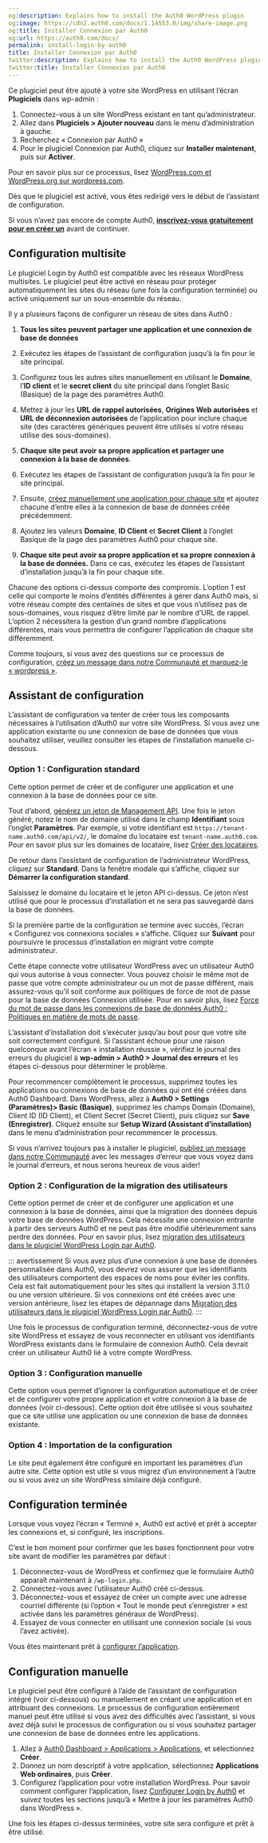 ```yaml
---
og:description: Explains how to install the Auth0 WordPress plugin
og:image: https://cdn2.auth0.com/docs/1.14553.0/img/share-image.png
og:title: Installer Connexion par Auth0
og:url: https://auth0.com/docs/
permalink: install-login-by-auth0
title: Installer Connexion par Auth0
twitter:description: Explains how to install the Auth0 WordPress plugin
twitter:title: Installer Connexion par Auth0
---
```




Ce plugiciel peut être ajouté à votre site WordPress en utilisant l’écran **Plugiciels** dans wp-admin :

1. Connectez-vous à un site WordPress existant en tant qu’administrateur.
2. Allez dans **Plugiciels > Ajouter nouveau** dans le menu d’administration à gauche.
3. Recherchez « Connexion par Auth0 »
4. Pour le plugiciel Connexion par Auth0, cliquez sur **Installer maintenant**, puis sur **Activer**.

Pour en savoir plus sur ce processus, lisez [WordPress.com et WordPress.org sur wordpress.com](https://wordpress.com/support/com-vs-org/)[](https://wordpress.org/support/article/managing-plugins/#installing-plugins).

Dès que le plugiciel est activé, vous êtes redirigé vers le début de l’assistant de configuration.

Si vous n’avez pas encore de compte Auth0, [**inscrivez-vous gratuitement pour en créer un**](https://auth0.com/signup) avant de continuer.



## Configuration multisite

Le plugiciel Login by Auth0 est compatible avec les réseaux WordPress multisites. Le plugiciel peut être activé en réseau pour protéger automatiquement les sites du réseau (une fois la configuration terminée) ou activé uniquement sur un sous-ensemble du réseau.

Il y a plusieurs façons de configurer un réseau de sites dans Auth0 :

1. **Tous les sites peuvent partager une application et une connexion de base de données**

1. Exécutez les étapes de l’assistant de configuration jusqu’à la fin pour le site principal.
2. Configurez tous les autres sites manuellement en utilisant le **Domaine**, l’**ID client** et le **secret client** du site principal dans l’onglet Basic (Basique) de la page des paramètres Auth0.
3. Mettez à jour les **URL de rappel autorisées**, **Origines Web autorisées** et **URL de déconnexion autorisées** de l’application pour inclure chaque site (des caractères génériques peuvent être utilisés si votre réseau utilise des sous-domaines).
2. **Chaque site peut avoir sa propre application et partager une connexion à la base de données**.

1. Exécutez les étapes de l’assistant de configuration jusqu’à la fin pour le site principal.
2. Ensuite, [créez manuellement une application pour chaque site](/cms/wordpress-plugin/configure-login-by-auth0) et ajoutez chacune d’entre elles à la connexion de base de données créée précédemment.
3. Ajoutez les valeurs **Domaine**, **ID Client** et **Secret Client** à l’onglet Basique de la page des paramètres Auth0 pour chaque site.
3. **Chaque site peut avoir sa propre application et sa propre connexion à la base de données.** Dans ce cas, exécutez les étapes de l’assistant d’installation jusqu’à la fin pour chaque site.

Chacune des options ci-dessus comporte des compromis. L’option 1 est celle qui comporte le moins d’entités différentes à gérer dans Auth0 mais, si votre réseau compte des centaines de sites et que vous n’utilisez pas de sous-domaines, vous risquez d’être limité par le nombre d’URL de rappel. L’option 2 nécessitera la gestion d’un grand nombre d’applications différentes, mais vous permettra de configurer l’application de chaque site différemment.

Comme toujours, si vous avez des questions sur ce processus de configuration, [créez un message dans notre Communauté et marquez-le « wordpress »](https://community.auth0.com/tags/wordpress).

## Assistant de configuration

L’assistant de configuration va tenter de créer tous les composants nécessaires à l’utilisation d’Auth0 sur votre site WordPress. Si vous avez une application existante ou une connexion de base de données que vous souhaitez utiliser, veuillez consulter les étapes de l’installation manuelle ci-dessous.

### Option 1 : Configuration standard

Cette option permet de créer et de configurer une application et une connexion à la base de données pour ce site.

Tout d’abord, [générez un jeton de Management API](/api/management/v2/get-access-tokens-for-test#get-access-tokens-manually). Une fois le jeton généré, notez le nom de domaine utilisé dans le champ **Identifiant** sous l’onglet **Paramètres**. Par exemple, si votre identifiant est `https://tenant-name.auth0.com/api/v2/`, le domaine du locataire est `tenant-name.auth0.com`. Pour en savoir plus sur les domaines de locataire, lisez [Créer des locataires](/get-started/create-tenants).

De retour dans l’assistant de configuration de l’administrateur WordPress, cliquez sur **Standard**. Dans la fenêtre modale qui s’affiche, cliquez sur **Démarrer la configuration standard**.

Saisissez le domaine du locataire et le jeton API ci-dessus. Ce jeton n’est utilisé que pour le processus d’installation et ne sera pas sauvegardé dans la base de données.

Si la première partie de la configuration se termine avec succès, l’écran « Configurez vos connexions sociales » s’affiche. Cliquez sur **Suivant** pour poursuivre le processus d’installation en migrant votre compte administrateur.

Cette étape connecte votre utilisateur WordPress avec un utilisateur Auth0 qui vous autorise à vous connecter. Vous pouvez choisir le même mot de passe que votre compte administrateur ou un mot de passe différent, mais assurez-vous qu’il soit conforme aux politiques de force de mot de passe [](/connections/database/password-strength#password-policies)pour la base de données Connexion utilisée. Pour en savoir plus, lisez [Force du mot de passe dans les connexions de base de données Auth0 : Politiques en matière de mots de passe](/connections/database/password-strength#password-policies).

L’assistant d’installation doit s’exécuter jusqu’au bout pour que votre site soit correctement configuré. Si l’assistant échoue pour une raison quelconque avant l’écran « installation réussie », vérifiez le journal des erreurs du plugiciel à **wp-admin > Auth0 > Journal des erreurs** et les étapes ci-dessous pour déterminer le problème.

Pour recommencer complètement le processus, supprimez toutes les applications ou connexions de base de données qui ont été créées dans Auth0 Dashboard. Dans WordPress, allez à **Auth0 > Settings (Paramètres)> Basic (Basique)**, supprimez les champs Domain (Domaine), Client ID (ID Client), et Client Secret (Secret Client), puis cliquez sur **Save (Enregistrer)**. Cliquez ensuite sur **Setup Wizard (Assistant d’installation)** dans le menu d’administration pour recommencer le processus.

Si vous n’arrivez toujours pas à installer le plugiciel, [publiez un message dans notre Communauté](https://community.auth0.com/tags/wordpress) avec les messages d’erreur que vous voyez dans le journal d’erreurs, et nous serons heureux de vous aider!

### Option 2 : Configuration de la migration des utilisateurs

Cette option permet de créer et de configurer une application et une connexion à la base de données, ainsi que la migration des données depuis votre base de données WordPress. Cela nécessite une connexion entrante à partir des serveurs Auth0 et ne peut pas être modifié ultérieurement sans perdre des données. Pour en savoir plus, lisez [migration des utilisateurs dans le plugiciel WordPress Login par Auth0](/cms/wordpress-plugin/user-migration-in-login-by-auth0).

::: avertissement
Si vous avez plus d’une connexion à une base de données personnalisée dans Auth0, vous devrez vous assurer que les identifiants des utilisateurs comportent des espaces de noms pour éviter les conflits. Cela est fait automatiquement pour les sites qui installent la version 3.11.0 ou une version ultérieure. Si vos connexions ont été créées avec une version antérieure, lisez les étapes de dépannage dans [Migration des utilisateurs dans le plugiciel WordPress Login par Auth0](/cms/wordpress-plugin/user-migration-in-login-by-auth0).
:::

Une fois le processus de configuration terminé, déconnectez-vous de votre site WordPress et essayez de vous reconnecter en utilisant vos identifiants WordPress existants dans le formulaire de connexion Auth0. Cela devrait créer un utilisateur Auth0 lié à votre compte WordPress.

### Option 3 : Configuration manuelle

Cette option vous permet d’ignorer la configuration automatique et de créer et de configurer votre propre application et votre connexion à la base de données (voir ci-dessous). Cette option doit être utilisée si vous souhaitez que ce site utilise une application ou une connexion de base de données existante.

### Option 4 : Importation de la configuration

Le site peut également être configuré en important les paramètres d’un autre site. Cette option est utile si vous migrez d’un environnement à l’autre ou si vous avez un site WordPress similaire déjà configuré.

## Configuration terminée

Lorsque vous voyez l’écran « Terminé », Auth0 est activé et prêt à accepter les connexions et, si configuré, les inscriptions.

C’est le bon moment pour confirmer que les bases fonctionnent pour votre site avant de modifier les paramètres par défaut :

1. Déconnectez-vous de WordPress et confirmez que le formulaire Auth0 apparaît maintenant à `/wp-login.php`.
2. Connectez-vous avec l’utilisateur Auth0 créé ci-dessus.
3. Déconnectez-vous et essayez de créer un compte avec une adresse courriel différente (si l’option « Tout le monde peut s’enregistrer » est activée dans les paramètres généraux de WordPress).
4. Essayez de vous connecter en utilisant une connexion sociale (si vous l’avez activée).

Vous êtes maintenant prêt à [configurer l’application](/cms/wordpress-plugin/configure-login-by-auth0).

## Configuration manuelle

Le plugiciel peut être configuré à l’aide de l’assistant de configuration intégré (voir ci-dessous) ou manuellement en créant une application et en attribuant des connexions. Le processus de configuration entièrement manuel peut être utilisé si vous avez des difficultés avec l’assistant, si vous avez déjà suivi le processus de configuration ou si vous souhaitez partager une connexion de base de données entre les applications.

1. Allez à [Auth0 Dashboard > Applications > Applications](%24%7Bmanage_url%7D), et sélectionnez **Créer**.
2. Donnez un nom descriptif à votre application, sélectionnez **Applications Web ordinaires**, puis **Créer**.
3. Configurez l’application pour votre installation WordPress. Pour savoir comment configurer l’application, lisez [Configurer Login by Auth0](/cms/wordpress-plugin/configure-login-by-auth0) et suivez toutes les sections jusqu’à « Mettre à jour les paramètres Auth0 dans WordPress ».

Une fois les étapes ci-dessus terminées, votre site sera configuré et prêt à être utilisé.